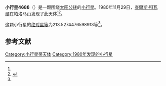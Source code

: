 {{Infobox planet
| bgcolour = #FFFFC0
| name = 4688
| symbol = 
| image = 
| caption = 
| discovery = yes
| discovery_ref = 
| discoverer = [[查爾斯·科瓦爾|查爾斯·科瓦爾]]
| discovery_site = [[帕洛马山|帕洛马山]] 
| discovered = 1980年11月29日
| designations = yes
| mp_name = 
| named_after = 
| alt_names = 
| mp_category = [[阿莫尔型小行星|阿莫尔型小行星]]
| orbit_ref = <ref name="a">[http://ssd.jpl.nasa.gov/sbdb.cgi?sstr=4688 4688] {{Wayback|url=http://ssd.jpl.nasa.gov/sbdb.cgi?sstr=4688 |date=20201124010243 }}，小行星數據庫瀏覽器（JPL Small-Body Database Browser）－[[美国国家航空航天局|美国国家航空航天局]]喷气推进实验室</ref>
| epoch = 2456400.5 (2013年4月18日更新)
| aphelion = {{convert|3.386777823367243|AU|km|3|abbr=on|lk=out}}
| perihelion = {{convert|1.083001481350744|AU|km|3|abbr=on}}
| semimajor = {{convert|2.234889652358994|AU|km|3|abbr=on}}
| eccentricity = 0.515411653
| period = 1220.344797 [[日|日]]<br />3.34[[儒略年|儒略年]]
| avg_speed = 
| inclination = 6.378613921169779
| asc_node = 241.3524311200066
| mean_anomaly = 
| arg_peri = 213.5274476598913
| satellites = 
| physical_characteristics = yes
| dimensions = 
| mass = 
| density = 
| surface_grav = 
| escape_velocity = 
| sidereal_day = 
| axial_tilt = 
| pole_ecliptic_lat = 
| pole_ecliptic_lon = 
| albedo = 
| temperatures= 
| temp_name1 = 
| mean_temp_1 = 
| max_temp_1 = 
| temp_name2 = 
| max_temp_2 = 
| spectral_type = 
| abs_magnitude = 213.5274476598913
}}

'''小行星4688'''（{{lang-en|4688}}）是一颗围绕[[太阳|太阳]][[公转|公转]]的[[小行星|小行星]]。1980年11月29日，[[查爾斯·科瓦爾|查爾斯·科瓦爾]]在帕洛马山发现了此天体<ref name="a" /><ref>{{cite news|title=小行星列表|url=http://cfa-www.harvard.edu/iau/lists/NumberedMPs.txt|accessdate=2013-07-08|newspaper=哈佛大学|archive-date=2008-05-17|archive-url=https://web.archive.org/web/20080517010638/http://cfa-www.harvard.edu/iau/lists/NumberedMPs.txt|dead-url=no}}</ref>。

这颗小行星的[[绝对星等|绝对星等]]为213.5274476598913等<ref name="a" />。

==参考文献==
{{reflist}}
{{Minor Planet Number|[[小行星4687|小行星4687]]|[[小行星4689|小行星4689]]}}

{{小天体}}

[[Category:小行星带天体|Category:小行星带天体]]
[[Category:1980年发现的小行星|Category:1980年发现的小行星]]

{{asteroid-stub}}